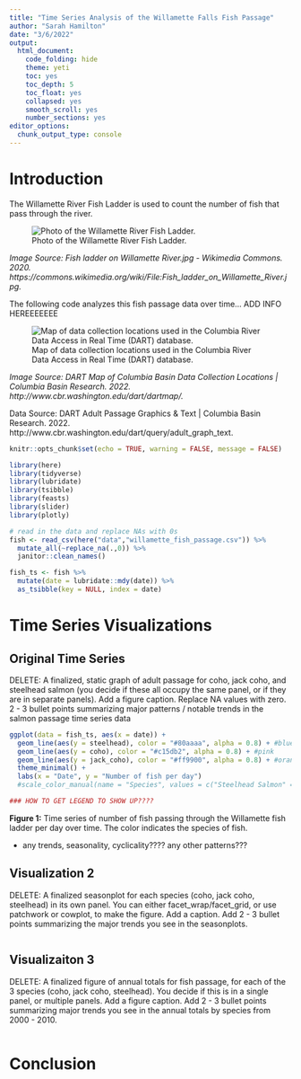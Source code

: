 ```yaml
---
title: "Time Series Analysis of the Willamette Falls Fish Passage"
author: "Sarah Hamilton"
date: "3/6/2022"
output:
  html_document:
    code_folding: hide
    theme: yeti
    toc: yes
    toc_depth: 5
    toc_float: yes
    collapsed: yes
    smooth_scroll: yes
    number_sections: yes
editor_options:
  chunk_output_type: console
---
```


# Introduction

The Willamette River Fish Ladder is used to count the number of fish that pass through the river. 

![Photo of the Willamette River Fish Ladder.](fish_ladder.jpg)

*Image Source: Fish ladder on Willamette River.jpg - Wikimedia Commons. 2020. https://commons.wikimedia.org/wiki/File:Fish_ladder_on_Willamette_River.jpg.*

The following code analyzes this fish passage data over time... ADD INFO HEREEEEEEE

![Map of data collection locations used in the Columbia River Data Access in Real Time (DART) database.](dartmap.jpg)

*Image Source: DART Map of Columbia Basin Data Collection Locations | Columbia Basin Research. 2022. http://www.cbr.washington.edu/dart/dartmap/.*

Data Source: DART Adult Passage Graphics & Text | Columbia Basin Research. 2022. http://www.cbr.washington.edu/dart/query/adult_graph_text.

```r
knitr::opts_chunk$set(echo = TRUE, warning = FALSE, message = FALSE)

library(here)
library(tidyverse)
library(lubridate)
library(tsibble)
library(feasts)
library(slider)
library(plotly)

# read in the data and replace NAs with 0s
fish <- read_csv(here("data","willamette_fish_passage.csv")) %>%
  mutate_all(~replace_na(.,0)) %>% 
  janitor::clean_names()

fish_ts <- fish %>%
  mutate(date = lubridate::mdy(date)) %>% 
  as_tsibble(key = NULL, index = date)
```

# Time Series Visualizations {.tabset}

## Original Time Series

DELETE: A finalized, static graph of adult passage for coho, jack coho, and steelhead salmon (you decide if these all occupy the same panel, or if they are in separate panels). Add a figure caption. Replace NA values with zero. 
2 - 3 bullet points summarizing major patterns / notable trends in the salmon passage time series data

```r
ggplot(data = fish_ts, aes(x = date)) +
  geom_line(aes(y = steelhead), color = "#80aaaa", alpha = 0.8) + #blue
  geom_line(aes(y = coho), color = "#c15db2", alpha = 0.8) + #pink
  geom_line(aes(y = jack_coho), color = "#ff9900", alpha = 0.8) + #orange
  theme_minimal() +
  labs(x = "Date", y = "Number of fish per day")
  #scale_color_manual(name = "Species", values = c("Steelhead Salmon" = "#80aaaa", "Coho" = "#c15db2", "Jack Coho" = "#ff9900"), labels = c("Steelhead Salmon", "Coho", "Jack Coho"))

### HOW TO GET LEGEND TO SHOW UP????
```

**Figure 1:** Time series of number of fish passing through the Willamette fish ladder per day over time. The color indicates the species of fish. 

- any trends, seasonality, cyclicality???? any other patterns???

## Visualization 2

DELETE: A finalized seasonplot for each species (coho, jack coho, steelhead) in its own panel. You can either facet_wrap/facet_grid, or use patchwork or cowplot, to make the figure. Add a caption.
Add 2 - 3 bullet points summarizing the major trends you see in the seasonplots.

```r

```


## Visualizaiton 3

DELETE: A finalized figure of annual totals for fish passage, for each of the 3 species (coho, jack coho, steelhead). You decide if this is in a single panel, or multiple panels. Add a figure caption. 
Add 2 - 3 bullet points summarizing major trends you see in the annual totals by species from 2000 - 2010.

```r

```

# Conclusion


